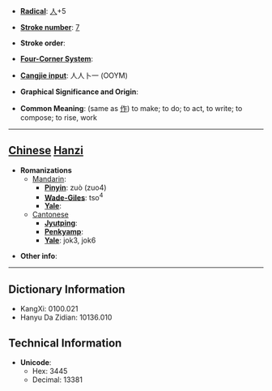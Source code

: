 * '''[[Wiktionary:Chinese radical index| Radical]]''': [[Wiktionary:Chinese radical index 人|人]]+5

* '''[[Wiktionary:Chinese total strokes index|Stroke number]]''': [[Wiktionary:Chinese total strokes index 7|7]]

* '''Stroke order''': 

* '''[[Wiktionary:Chinese four corner index|Four-Corner System]]''': 

* '''[[Wiktionary:Chinese Cangjie index|Cangjie input]]''': 人人卜一 (OOYM)

* '''Graphical Significance and Origin''': 

* '''Common Meaning''': (same as [[作]]) to make; to do; to act, to write; to compose; to rise, work

----

== [[Chinese]] [[Hanzi]] ==

* '''Romanizations'''
** [[Mandarin]]:
*** '''[[Pinyin]]''': zuò (zuo4)
*** '''[[Wade-Giles]]''': tso<sup>4</sup>
*** '''[[Yale]]''': 
**[[Cantonese]]
***'''[[Jyutping]]''':
***'''[[Penkyamp]]''': 
***'''[[Yale]]''': jok3, jok6

* '''Other info''': 

----

== Dictionary Information ==

* KangXi: 0100.021
* Hanyu Da Zidian: 10136.010

== Technical Information ==

* '''Unicode''':
** Hex: 3445
** Decimal: 13381